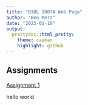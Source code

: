 ```yaml
---
title: "BIOL 1007A Web Page"
author: "Ben Merz"
date: "2023-01-10"
output: 
  prettydoc::html_pretty:
    theme: cayman
    highlight: github
---
```


## Assignments

[Assignment 1](Assignment_1.html)

hello world
